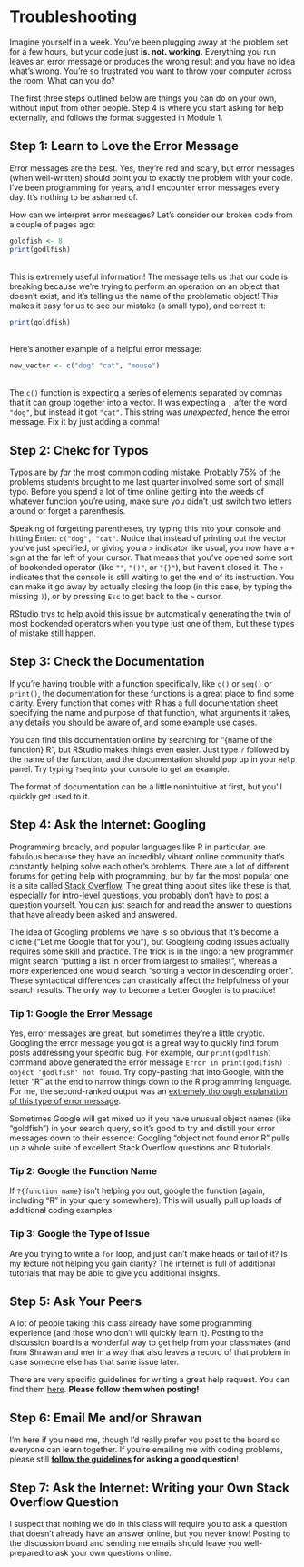 
# Troubleshooting

Imagine yourself in a week. You've been plugging away at the problem set for a few hours, but your code just **is. not. working.** Everything you run leaves an error message or produces the wrong result and you have no idea what's wrong. You're so frustrated you want to throw your computer across the room. What can you do? 

The first three steps outlined below are things you can do on your own, without input from other people. Step 4 is where you start asking for help externally, and follows the format suggested in Module 1.

## Step 1: Learn to Love the Error Message 

Error messages are the best. Yes, they're red and scary, but error messages (when well-written) should point you to exactly the problem with your code. I've been programming for years, and I encounter error messages every day. It's nothing to be ashamed of.

How can we interpret error messages? Let's consider our broken code from a couple of pages ago:

```r
goldfish <- 8
print(godlfish)
```
<br> 
This is extremely useful information! The message tells us that our code is breaking because we're trying to perform an operation on an object that doesn't exist, and it's telling us the name of the problematic object! This makes it easy for us to see our mistake (a small typo), and correct it:
```r
print(goldfish)
```
<br>
Here's another example of a helpful error message:
```r
new_vector <- c("dog" "cat", "mouse")
```
<br> 
The `c()` function is expecting a series of elements separated by commas that it can group together into a vector. It was expecting a `,` after the word `"dog"`, but instead it got `"cat"`. This string was *unexpected*, hence the error message. Fix it by just adding a comma!


## Step 2: Chekc for Typos

Typos are by *far* the most common coding mistake. Probably 75% of the problems students brought to me last quarter involved some sort of small typo. Before you spend a lot of time online getting into the weeds of whatever function you're using, make sure you didn't just switch two letters around or forget a parenthesis. 

Speaking of forgetting parentheses, try typing this into your console and hitting Enter: `c("dog", "cat"`. Notice that instead of printing out the vector you've just specified, or giving you a `>` indicator like usual, you now have a `+` sign at the far left of your cursor. That means that you've opened some sort of bookended operator (like `""`, `"()"`, or `"{}"`), but haven't closed it. The `+` indicates that the console is still waiting to get the end of its instruction. You can make it go away by actually closing the loop (in this case, by typing the missing `)`), or by pressing `Esc` to get back to the `>` cursor. 

RStudio trys to help avoid this issue by automatically generating the twin of most bookended operators when you type just one of them, but these types of mistake still happen. 

## Step 3: Check the Documentation

If you're having trouble with a function specifically, like `c()` or `seq()` or `print()`, the documentation for these functions is a great place to find some clarity. Every function that comes with R has a full documentation sheet specifying the name and purpose of that function, what arguments it takes, any details you should be aware of, and some example use cases. 

You can find this documentation online by searching for "{name of the function} R", but RStudio makes things even easier. Just type `?` followed by the name of the function, and the documentation should pop up in your `Help` panel. Try typing `?seq` into your console to get an example. 

The format of documentation can be a little nonintuitive at first, but you'll quickly get used to it. 

## Step 4: Ask the Internet: Googling

Programming broadly, and popular languages like R in particular, are fabulous because they have an incredibly vibrant online community that's constantly helping solve each other's problems. There are a lot of different forums for getting help with programming, but by far the most popular one is a site called [Stack Overflow](www.stackoverflow.com). The great thing about sites like these is that, especially for intro-level questions, you probably don't have to post a question yourself. You can just search for and read the answer to questions that have already been asked and answered. 

The idea of Googling problems we have is so obvious that it's become a clich&#232; ("Let me Google that for you"), but Googleing coding issues actually requires some skill and practice. The trick is in the lingo: a new programmer might search "putting a list in order from largest to smallest", whereas a more experienced one would search "sorting a vector in descending order". These syntactical differences can drastically affect the helpfulness of your search results. The only way to become a better Googler is to practice! 

### Tip 1: Google the Error Message

Yes, error messages are great, but sometimes they're a little cryptic. Googling the error message you got is a great way to quickly find forum posts addressing your specific bug. For example, our `print(godlfish)` command above generated the error message `Error in print(godlfish) : object 'godlfish' not found`. Try copy-pasting that into Google, with the letter "R" at the end to narrow things down to the R programming language. For me, the second-ranked output was an [extremely thorough explanation of this type of error message](http://stackoverflow.com/questions/27886839/what-does-error-object-myvariable-not-found-mean). 

Sometimes Google will get mixed up if you have unusual object names (like "goldfish") in your search query, so it's good to try and distill your error messages down to their essence: Googling "object not found error R" pulls up a whole suite of excellent Stack Overflow questions and R tutorials. 

### Tip 2: Google the Function Name

If `?{function name}` isn't helping you out, google the function (again, including "R" in your query somewhere). This will usually pull up loads of additional coding examples. 

### Tip 3: Google the Type of Issue

Are you trying to write a `for` loop, and just can't make heads or tail of it? Is my lecture not helping you gain clarity? The internet is full of additional tutorials that may be able to give you additional insights. 

## Step 5: Ask Your Peers

A lot of people taking this class already have some programming experience (and those who don't will quickly learn it). Posting to the discussion board is a wonderful way to get help from your classmates (and from Shrawan and me) in a way that also leaves a record of that problem in case someone else has that same issue later. 

There are very specific guidelines for writing a great help request. You can find them [here](http://stackoverflow.com/help/how-to-ask). **Please follow them when posting!**

## Step 6: Email Me and/or Shrawan

I'm here if you need me, though I'd really prefer you post to the board so everyone can learn together. If you're emailing me with coding problems, please still **[follow the guidelines](http://stackoverflow.com/help/how-to-ask) for asking a good question**! 

## Step 7: Ask the Internet: Writing your Own Stack Overflow Question

I suspect that nothing we do in this class will require you to ask a question that doesn't already have an answer online, but you never know! Posting to the discussion board  and sending me emails should leave you well-prepared to ask your own questions online. 



